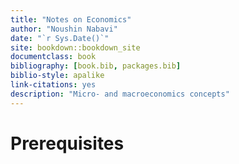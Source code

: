 ```yaml
--- 
title: "Notes on Economics"
author: "Noushin Nabavi"
date: "`r Sys.Date()`"
site: bookdown::bookdown_site
documentclass: book
bibliography: [book.bib, packages.bib]
biblio-style: apalike
link-citations: yes
description: "Micro- and macroeconomics concepts"
---
```


# Prerequisites

